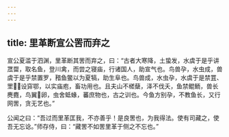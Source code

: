 ```yaml
---
---
---
```

title: 里革断宣公罟而弃之
---


宣公夏滥于泗渊，里革断其罟而弃之，曰：“古者大寒降，土蛰发，水虞于是乎讲罛罶，取名鱼，登川禽，而尝之寝庙，行诸国人，助宣气也。鸟兽孕，水虫成，兽虞于是乎禁置罗，矠鱼鳖以为夏犒，助生阜也。鸟兽成，水虫孕，水虞于是禁罝、罜，设穽鄂，以实庙庖，畜功用也。且夫山不槎蘖，泽不伐夭，鱼禁鲲鲕，兽长麂麑，鸟翼卵，虫舍蚳蝝，蕃庶物也，古之训也。今鱼方别孕，不教鱼长，又行网罟，贪无艺也。”

公闻之曰：“吾过而里革匡我，不亦善乎！是良罟也，为我得法。使有司藏之，使吾无忘谂。”师存侍，曰：“藏罟不如罟里革于侧之不忘也。”

